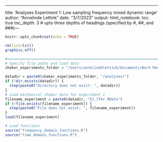 ---
title: 'Analyses Experiment 1: Low sampling frequency mixed dynamic range'
author: "Annelinde Lettink"
date: "3/7/2023"
output: 
  html_notebook:
    toc: true
    toc_depth: 3 # upto three depths of headings (specified by #, ##, and ###)---

```r

knitr::opts_chunk$set(echo = TRUE)

rm(list=ls())
graphics.off()

#==============================================================================
# Specify file paths and load data
shaker_experiments_folder = "/Users/annelindelettink/Documents/Work MacBook Pro Annelinde/Mechanical Shaker Machine"

datadir = paste0(shaker_experiments_folder, "/analyses/")
if (!dir.exists(datadir)) {
  stop(paste0("Directory does not exist: ", datadir))
}
# Load mechanical shaker data for experiment 1
filename_experiment = paste0(datadir, "E1_lfmr.RData") 
if (!file.exists(filename_experiment)) {
  stop(paste0("File does not exist: ", filename_experiment))
}
load(filename_experiment)

# Load functions
source("frequency_domain_functions.R")
source("time_domain_functions.R")
```
